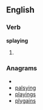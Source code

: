 ==English==

===Verb===
'''splaying'''

# {{present participle of|[[splay]]}}

===Anagrams===
* {{alphagram|agilnpsy}}
* [[palsying#English|palsying]]
* [[playings#English|playings]]
* [[plygains#English|plygains]]